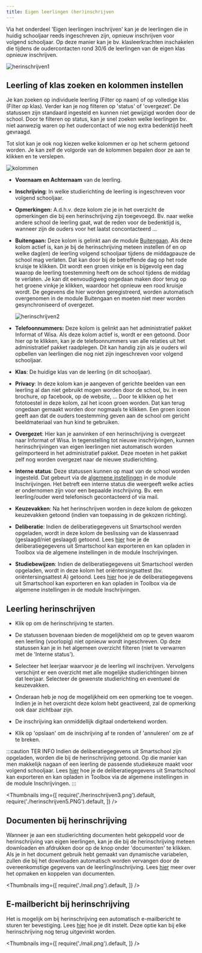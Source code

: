 ```yaml
---
title: Eigen leerlingen (her)inschrijven
---
```


Via het onderdeel 'Eigen leerlingen inschrijven' kan je de leerlingen die in huidig schooljaar reeds ingeschreven zijn, opnieuw inschrijven voor volgend schooljaar. Op deze manier kan je bv. klasleerkrachten inschakelen die tijdens de oudercontacten rond 30/6 de leerlingen van de eigen klas opnieuw inschrijven. 

![herinschrijven1](./herinschrijven1.png)

## Leerling of klas zoeken en kolommen instellen

Je kan zoeken op individuele leerling (Filter op naam) of op volledige klas (Filter op klas). Verder kan je nog filteren op 'status' of 'overgezet'. De statussen zijn standaard ingesteld en kunnen niet gewijzigd worden door de school. Door te filteren op status, kan je snel zoeken welke leerlingen bv. niet aanwezig waren op het oudercontact of wie nog extra bedenktijd heeft gevraagd. 

Tot slot kan je ook nog kiezen welke kolommen er op het scherm getoond worden. Je kan zelf de volgorde van de kolommen bepalen door ze aan te klikken en te verslepen.

![kolommen](./kolommen.PNG)

- **Voornaam en Achternaam** van de leerling.

- **Inschrijving**: In welke studierichting de leerling is ingeschreven voor volgend schooljaar.

- **Opmerkingen:** A.d.h.v. deze kolom zie je in het overzicht de opmerkingen die bij een herinschrijving zijn toegevoegd. Bv. naar welke andere school de leerling gaat, wat de reden voor de bedenktijd is, wanneer zijn de ouders voor het laatst concontacteerd ... 

- **Buitengaan:**  Deze kolom is gelinkt aan de module [Buitengaan](/buitengaan). Als deze kolom actief is, kan je bij de 
herinschrijving meteen instellen óf en op welke dag(en) de leerling volgend schooljaar tijdens de middagpauze de school mag verlaten. Dat kan door bij de betreffende dag op het rode kruisje te klikken. Dit wordt een groen vinkje en is bijgevolg een dag waarop de leerling toestemming heeft om de school tijdens de middag te verlaten. Je kan dit eenvoudigweg ongedaan maken door terug op het groene vinkje je klikken, waardoor het opnieuw een rood kruisje wordt. De gegevens die hier worden geregistreerd, worden automatisch overgenomen in de module Buitengaan en moeten niet meer worden gesynchroniseerd of overgezet. 

  ![herinschrijven2](./herinschrijven2.png)

- **Telefoonnummers:** Deze kolom is gelinkt aan het administratief pakket Informat of Wisa. Als deze kolom actief is, wordt er een <LegacyAction img="Telefoon.PNG"/> getoond. Door hier op te klikken, kan je de telefoonnummers van alle relaties uit het administratief pakket raadplegen. Dit kan handig zijn als je ouders wil opbellen van leerlingen die nog niet zijn ingeschreven voor volgend schooljaar. 

- **Klas**: De huidige klas van de leerling (in dit schooljaar).

- **Privacy**: In deze kolom kan je aangeven of gerichte beelden van een leerling al dan niet gebruikt mogen worden door de school, bv. in een brochure, op facebook, op de website, ... Door te klikken op het fototoestel <LegacyAction img="foto.PNG"/> in deze kolom, zal het icoon groen worden. Dat kan terug ongedaan gemaakt worden door nogmaals te klikken. Een groen icoon geeft aan dat de ouders toestemming geven aan de school om gericht beeldmateriaal van hun kind te gebruiken.

- **Overgezet**: Hier kan je aanvinken of een herinschrijving is overgezet naar Informat of Wisa. In tegenstelling tot nieuwe inschrijvingen, kunnen herinschrijvingen van eigen leerlingen niet automatisch worden geïmporteerd in het administratief pakket. Deze moeten in het pakket zelf nog worden overgezet naar de nieuwe studierichting.  

- **Interne status**: Deze statussen kunnen op maat van de school worden ingesteld. Dat gebeurt via de [algemene instellingen](/inschrijvingen/opstart_config/instelling/)  in de module Inschrijvingen. Het betreft een interne status die weergeeft welke acties er ondernomen zijn voor een bepaalde inschrijving. Bv. een leerling/ouder werd telefonisch gecontacteerd of via mail.

- **Keuzevakken**: Na het herinschrijven worden in deze kolom de gekozen keuzevakken getoond (indien van toepassing in de gekozen richting). 

- **Deliberatie**: Indien de deliberatiegegevens uit Smartschool werden opgeladen, wordt in deze kolom de beslissing van de klassenraad (geslaagd/niet geslaagd) getoond. Lees [hier](/inschrijvingen/opstart_config/instelling/#4-resultaten-van-deliberaties) hoe je de deliberatiegegevens uit Smartschool kan exporteren en kan opladen in Toolbox via de algemene instellingen in de module Inschrijvingen.
- **Studiebewijzen**: Indien de deliberatiegegevens uit Smartschool werden opgeladen, wordt in deze kolom het oriëntersingsattest (bv. oriëntersingsattest A) getoond. 
Lees [hier](/inschrijvingen/opstart_config/instelling/#4-resultaten-van-deliberaties) hoe je de deliberatiegegevens uit Smartschool kan exporteren en kan opladen in Toolbox via de algemene instellingen in de module Inschrijvingen.

## Leerling herinschrijven

- Klik op <LegacyAction img="wijzig.png" /> om de herinschrijving te starten. 

- De statussen bovenaan bieden de mogelijkheid om op te geven waarom een leerling (voorlopig) niet opnieuw wordt ingeschreven. Op deze statussen kan je in het algemeen overzicht filteren (niet te verwarren met de 'Interne status'). 

- Selecteer het leerjaar waarvoor je de leerling wil inschrijven. Vervolgens verschijnt er een overzicht met alle mogelijke studierichtingen binnen dat leerjaar. Selecteer de gewenste studierichting en eventueel de keuzevakken.
- Onderaan heb je nog de mogelijkheid om een opmerking toe te voegen. Indien je in het overzicht deze kolom hebt geactiveerd, zal de opmerking ook daar zichtbaar zijn. 

- De inschrijving kan onmiddellijk digitaal ondertekend worden. 

- Klik op 'opslaan' om de inschrijving af te ronden of 'annuleren' om ze af te breken. 

:::caution TER INFO
Indien de deliberatiegegevens uit Smartschool zijn opgeladen, worden die bij de herinschrijving getoond. Op die manier kan men makkelijk nagaan of een leerling de passende studiekeuze maakt voor volgend schooljaar. Lees [hier](/inschrijvingen/opstart_config/instelling/#4-resultaten-van-deliberaties) hoe je de deliberatiegegevens uit Smartschool kan exporteren en kan opladen in Toolbox via de algemene instellingen in de module Inschrijvingen.
:::

<Thumbnails img={[
    require('./herinschrijven3.png').default, 
    require('./herinschrijven5.PNG').default, 
]} />

## Documenten bij herinschrijving

Wanneer je aan een studierichting documenten hebt gekoppeld voor de herinschrijving van eigen leerlingen, kan je die bij de herinschrijving meteen downloaden en afdrukken door op de knop onder 'documenten' te klikken. Als je in het document gebruik hebt gemaakt van dynamische variabelen, zullen die bij het downloaden automatisch worden vervangen door de overeenkomstige gegevens van de leerling/inschrijving. Lees [hier](/inschrijvingen/opstart_config/documenten_brieven/) meer over het opmaken en koppelen van documenten. 

<Thumbnails img={[
    require('./mail.png').default, 
]} />

## E-mailbericht bij herinschrijving

Het is mogelijk om bij herinschrijving een automatisch e-mailbericht te sturen ter bevestiging. Lees [hier](/inschrijvingen/opstart_config/instelling/) hoe je dit instelt. Deze optie kan bij elke herinschrijving nog terug uitgevinkt worden.  

<Thumbnails img={[
    require('./mail.png').default, 
]} />
